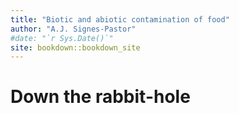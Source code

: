```yaml
--- 
title: "Biotic and abiotic contamination of food"
author: "A.J. Signes-Pastor"
#date: "`r Sys.Date()`"
site: bookdown::bookdown_site
---
```


# Down the rabbit-hole

